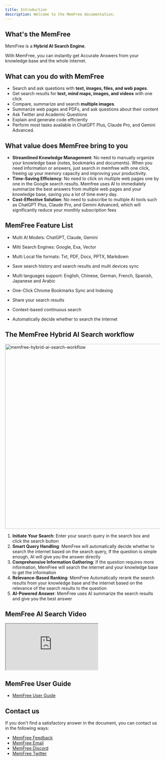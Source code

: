 ```yaml
---
title: Introduction
description: Welcome to the MemFree documentation.
---
```


## What's the MemFree

MemFree is a <b>Hybrid AI Search Engine</b>.

With MemFree, you can instantly get Accurate Answers from your knowledge base and the whole internet.

## What can you do with MemFree

-   Search and ask questions with **text, images, files, and web pages**.
-   Get search results for **text, mind maps, images, and videos** with one click
-   Compare, summarize and search **multiple images**.
-   Summarize web pages and PDFs, and ask questions about their content
-   Ask Twitter and Academic Questions
-   Explain and generate code efficiently
-   Perform most tasks available in ChatGPT Plus, Claude Pro, and Gemini Advanced.

## What value does MemFree bring to you

-   **Streamlined Knowledge Management**: No need to manually organize your knowledge base (notes, bookmarks and documents). When you need information or answers, just search in memfree with one click, freeing up your memory capacity and improving your productivity.
-   **Time-Saving Efficiency**: No need to click on multiple web pages one by one in the Google search results. Memfree uses AI to immediately summarize the best answers from multiple web pages and your knowledge base, saving you a lot of time every day.
-   **Cost-Effective Solution**: No need to subscribe to multiple AI tools such as ChatGPT Plus, Claude Pro, and Gemini Advanced, which will significantly reduce your monthly subscription fees

## MemFree Feature List

-   Multi AI Models: ChatGPT, Claude, Gemini

-   Milti Search Engines: Google, Exa, Vector

-   Multi Local file formats: Txt, PDF, Docx, PPTX, Markdown

-   Save search history and search results and multi devices sync

-   Multi languages support: English, Chinese, German, French, Spanish, Japanese and Arabic

-   One-Click Chrome Bookmarks Sync and Indexing

-   Share your search results

-   Context-based continuous search

-   Automatically decide whether to search the Internet

## The MemFree Hybrid AI Search workflow

<Image
    className="mt-4 overflow-hidden rounded-lg border"
    width="800"
    height="600"
    src="/memfree-hybrid-ai-search.webp"
    alt="memfree-hybrid-ai-search-workflow"
/>

1.  **Initiate Your Search**: Enter your search query in the search box and click the search button
2.  **Smart Query Handling**: MemFree will automatically decide whether to search the internet based on the search query, If the question is simple enough, AI will give you the answer directly
3.  **Comprehensive Information Gathering**: If the question requires more information, MemFree will search the internet and your knowledge base to get the information
4.  **Relevance-Based Ranking**: MemFree Automatically rerank the search results from your knowledge base and the internet based on the relevance of the search results to the question
5.  **AI-Powered Answer**: MemFree uses AI summarize the search results and give you the best answer

## MemFree AI Search Video

<iframe
    className="mt-6 aspect-video w-full"
    src="https://www.youtube.com/embed/So_4pb3ynVk"
    title="MemFree: Hybrid AI Search Engine"
    allow="accelerometer; autoplay; clipboard-write; encrypted-media; gyroscope; picture-in-picture; web-share; fullscreen"
    referrerPolicy="strict-origin-when-cross-origin"
    allowFullScreen
></iframe>

## MemFree User Guide

-   [MemFree User Guide](/docs/memfree-user-guide)

## Contact us

If you don't find a satisfactory answer in the document, you can contact us in the following ways:

-   [MemFree Feedback](https://feedback.memfree.me/)
-   [MemFree Email](mailto:support@memfrre.me)
-   [MemFree Discord](https://discord.com/invite/7QqyMSTaRq)
-   [MemFree Twitter](https://x.com/ahaapple2023)
